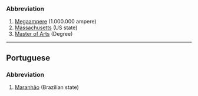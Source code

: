 ===Abbreviation===
#[[Megaampere]]   (1.000.000 ampere)
#[[Massachusetts]] (US state)
#[[Master of Arts]] (Degree)
----

==Portuguese==
===Abbreviation===
#[[Maranhão]] (Brazilian state)